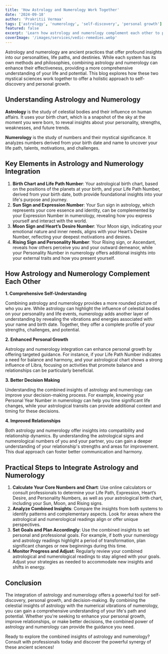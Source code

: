 ---
title: 'How Astrology and Numerology Work Together'
date: '2024-09-18'
author: 'Prakritii Vermaa'
tags: ['astrology', 'numerology', 'self-discovery', 'personal growth']
featured: false
excerpt: 'Learn how astrology and numerology complement each other to provide deeper insights into your life and personal growth.'
coverImage: '/images/services/vedic-remedies.webp'
---

Astrology and numerology are ancient practices that offer profound insights into our personalities, life paths, and destinies. While each system has its own methods and philosophies, combining astrology and numerology can enhance their effectiveness, providing a more comprehensive understanding of your life and potential. This blog explores how these two mystical sciences work together to offer a holistic approach to self-discovery and personal growth.

## Understanding Astrology and Numerology

**Astrology** is the study of celestial bodies and their influence on human affairs. It uses your birth chart, which is a snapshot of the sky at the moment you were born, to reveal insights about your personality, strengths, weaknesses, and future trends.

**Numerology** is the study of numbers and their mystical significance. It analyzes numbers derived from your birth date and name to uncover your life path, talents, motivations, and challenges.

## Key Elements in Astrology and Numerology Integration

1. **Birth Chart and Life Path Number**: Your astrological birth chart, based on the positions of the planets at your birth, and your Life Path Number, derived from your birth date, both provide foundational insights into your life's purpose and journey.
2. **Sun Sign and Expression Number**: Your Sun sign in astrology, which represents your core essence and identity, can be complemented by your Expression Number in numerology, revealing how you express yourself and interact with the world.
3. **Moon Sign and Heart’s Desire Number**: Your Moon sign, indicating your emotional nature and inner needs, aligns with your Heart’s Desire Number, reflecting your deepest motivations and desires.
4. **Rising Sign and Personality Number**: Your Rising sign, or Ascendant, reveals how others perceive you and your outward demeanor, while your Personality Number in numerology offers additional insights into your external traits and how you present yourself.

## How Astrology and Numerology Complement Each Other

**1. Comprehensive Self-Understanding**

Combining astrology and numerology provides a more rounded picture of who you are. While astrology can highlight the influence of celestial bodies on your personality and life events, numerology adds another layer of understanding by revealing the vibrations and energies associated with your name and birth date. Together, they offer a complete profile of your strengths, challenges, and potential.

**2. Enhanced Personal Growth**

Astrology and numerology integration can enhance personal growth by offering targeted guidance. For instance, if your Life Path Number indicates a need for balance and harmony, and your astrological chart shows a strong influence of Libra, focusing on activities that promote balance and relationships can be particularly beneficial.

**3. Better Decision Making**

Understanding the combined insights of astrology and numerology can improve your decision-making process. For example, knowing your Personal Year Number in numerology can help you time significant life changes, while your astrological transits can provide additional context and timing for these decisions.

**4. Improved Relationships**

Both astrology and numerology offer insights into compatibility and relationship dynamics. By understanding the astrological signs and numerological numbers of you and your partner, you can gain a deeper understanding of your relationship's strengths and areas for improvement. This dual approach can foster better communication and harmony.

## Practical Steps to Integrate Astrology and Numerology

1. **Calculate Your Core Numbers and Chart**: Use online calculators or consult professionals to determine your Life Path, Expression, Heart’s Desire, and Personality Numbers, as well as your astrological birth chart, including your Sun, Moon, and Rising signs.
2. **Analyze Combined Insights**: Compare the insights from both systems to identify patterns and complementary aspects. Look for areas where the astrological and numerological readings align or offer unique perspectives.
3. **Set Goals and Plan Accordingly**: Use the combined insights to set personal and professional goals. For example, if both your numerology and astrology readings highlight a period of transformation, plan significant changes or new beginnings during this time.
4. **Monitor Progress and Adjust**: Regularly review your combined astrological and numerological readings to stay aligned with your goals. Adjust your strategies as needed to accommodate new insights and shifts in energy.

## Conclusion

The integration of astrology and numerology offers a powerful tool for self-discovery, personal growth, and decision-making. By combining the celestial insights of astrology with the numerical vibrations of numerology, you can gain a comprehensive understanding of your life's path and potential. Whether you're seeking to enhance your personal growth, improve relationships, or make better decisions, the combined power of astrology and numerology can provide the guidance you need.

Ready to explore the combined insights of astrology and numerology? Consult with professionals today and discover the powerful synergy of these ancient sciences!
